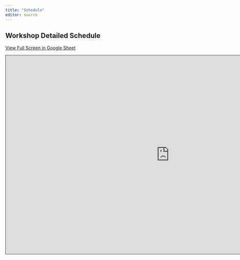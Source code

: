 ---
title: "Schedule"
editor: source
---


## Workshop Detailed Schedule 

[View Full Screen in Google Sheet](https://docs.google.com/spreadsheets/d/10ADN-CaHQ4-u-AoP2ELuCv72dldA2_MbEaBt5jWzzDQ/edit?usp=sharing)


```{=html}
<iframe class="slide-deck" src="https://docs.google.com/spreadsheets/d/1N6ly81sK4IP85kakqE3h8Mjp_iP5P_IIxwoZewLi4ro/edit?usp=sharing" height="620" width="1020" style="border: 1px solid #2e3846;"></iframe>
```
